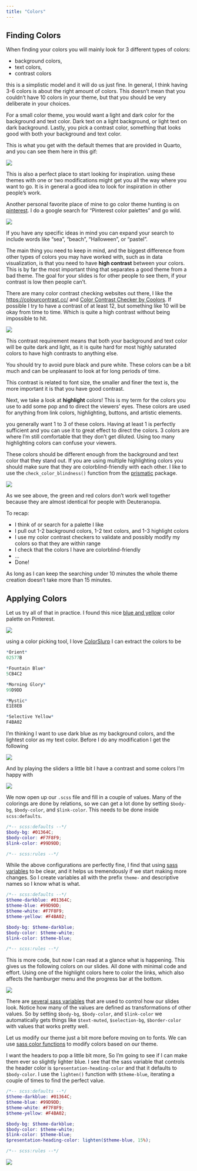 ```yaml
---
title: "Colors"
---
```



## Finding Colors

When finding your colors you will mainly look for 3 different types of colors:

- background colors,
- text colors,
- contrast colors

this is a simplistic model and it will do us just fine. In general, I think having 3-6 colors is about the right amount of colors. This doesn't mean that you couldn't have 10 colors in your theme, but that you should be very deliberate in your choices.

For a small color theme, you would want a light and dark color for the background and text color. Dark text on a light background, or light text on dark background. Lastly, you pick a contrast color, something that looks good with both your background and text color.

This is what you get with the default themes that are provided in Quarto, and you can see them here in this gif:

:::: {.content-visible when-format="html"}
![](media/themes.gif)
:::

This is also a perfect place to start looking for inspiration. using these themes with one or two modifications might get you all the way where you want to go. It is in general a good idea to look for inspiration in other people's work.

Another personal favorite place of mine to go color theme hunting is on [pinterest](https://www.pinterest.com/). I do a google search for "Pinterest color palettes" and go wild. 

:::: {.content-visible when-format="html"}
![](media/pinterest.gif)
:::

If you have any specific ideas in mind you can expand your search to include words like "sea", "beach", "Halloween", or "pastel".

The main thing you need to keep in mind, and the biggest difference from other types of colors you may have worked with, such as in data visualization, is that you need to have **high contrast** between your colors. This is by far the most important thing that separates a good theme from a bad theme. The goal for your slides is for other people to see them, if your contrast is low then people can't.

There are many color contrast checking websites out there, I like the [https://colourcontrast.cc/](https://colourcontrast.cc/) and [Color Contrast Checker by Coolors](https://coolors.co/contrast-checker/580b3a-f8f8f8). If possible I try to have a contrast of at least 12, but something like 10 will be okay from time to time. Which is quite a high contrast without being impossible to hit.

![](media/contrast.png)

This contrast requirement means that both your background and text color will be quite dark and light, as it is quite hard for most highly saturated colors to have high contrasts to anything else.

::: {.callout-warning}
You should try to avoid pure black and pure white. These colors can be a bit much and can be unpleasant to look at for long periods of time.
:::

This contrast is related to font size, the smaller and finer the text is, the more important it is that you have good contrast.

Next, we take a look at **highlight** colors! This is my term for the colors you use to add some pop and to direct the viewers' eyes. These colors are used for anything from link colors, highlighting, buttons, and artistic elements. 

you generally want 1 to 3 of these colors. Having at least 1 is perfectly sufficient and you can use it to great effect to direct the colors. 3 colors are where I'm still comfortable that they don't get diluted. Using too many highlighting colors can confuse your viewers.

These colors should be different enough from the background and text color that they stand out. If you are using multiple highlighting colors you should make sure that they are colorblind-friendly with each other. I like to use the `check_color_blindness()` function from the [prismatic](https://emilhvitfeldt.github.io/prismatic/) package.

![](media/index_files/figure-html/unnamed-chunk-1-1.png)

As we see above, the green and red colors don't work well together because they are almost identical for people with Deuteranopia.

To recap:

- I think of or search for a palette I like
- I pull out 1-2 background colors, 1-2 text colors, and 1-3 highlight colors
- I use my color contrast checkers to validate and possibly modify my colors so that they are within range
- I check that the colors I have are colorblind-friendly
- ...
- Done!

As long as I can keep the searching under 10 minutes the whole theme creation doesn't take more than 15 minutes.

## Applying Colors

Let us try all of that in practice. I found this nice [blue and yellow](https://www.pinterest.com/pin/281123201723784541/) color palette on Pinterest.

![](example-theme.jpeg)

using a color picking tool, I love [ColorSlurp](https://colorslurp.com/) I can extract the colors to be


```r
*Orient*
02577B

*Fountain Blue*
5CB4C2

*Morning Glory*
99D9DD

*Mystic*
E1E8EB

*Selective Yellow*
F4BA02
```

I'm thinking I want to use dark blue as my background colors, and the lightest color as my text color. Before I do any modification I get the following

![](media/theme-before.png)

And by playing the sliders a little bit I have a contrast and some colors I'm happy with

![](media/theme-after.png)

We now open up our `.scss` file and fill in a couple of values. Many of the colorings are done by relations, so we can get a lot done by setting `$body-bg`, `$body-color`, and `$link-color`. This needs to be done inside `scss:defaults`.

````scss
/*-- scss:defaults --*/
$body-bg: #01364C;
$body-color: #F7F8F9;
$link-color: #99D9DD;

/*-- scss:rules --*/

````

While the above configurations are perfectly fine, I find that using [sass](https://quarto.org/docs/presentations/revealjs/themes.html#creating-themes) [variables](https://sass-lang.com/documentation/variables) to be clear, and it helps us tremendously if we start making more changes. So I create variables all with the prefix `theme-` and descriptive names so I know what is what.

````scss
/*-- scss:defaults --*/
$theme-darkblue: #01364C;
$theme-blue: #99D9DD;
$theme-white: #F7F8F9;
$theme-yellow: #F4BA02;

$body-bg: $theme-darkblue;
$body-color: $theme-white;
$link-color: $theme-blue;

/*-- scss:rules --*/

````

This is more code, but now I can read at a glance what is happening. This gives us the following colors on our slides. All done with minimal code and effort. Using one of the highlight colors here to color the links, which also affects the hamburger menu and the progress bar at the bottom.

![](media/theme-example-color.png)

There are [several sass variables](https://quarto.org/docs/presentations/revealjs/themes.html#sass-variables) that are used to control how our slides look. Notice how many of the values are defined as transformations of other values. So by setting `$body-bg`, `$body-color`, and `$link-color` we automatically gets things like `$text-muted`, `$selection-bg`, `$border-color` with values that works pretty well.

Let us modify our theme just a bit more before moving on to fonts. We can use [sass color functions](https://sass-lang.com/documentation/modules/color) to modify colors based on our theme.

I want the headers to pop a little bit more, So I'm going to see if I can make them ever so slightly lighter blue. I see that the sass variable that controls the header color is `$presentation-heading-color` and that it defaults to `$body-color`. I use the `lighten()` function with `$theme-blue`, iterating a couple of times to find the perfect value.

````scss
/*-- scss:defaults --*/
$theme-darkblue: #01364C;
$theme-blue: #99D9DD;
$theme-white: #F7F8F9;
$theme-yellow: #F4BA02;

$body-bg: $theme-darkblue;
$body-color: $theme-white;
$link-color: $theme-blue;
$presentation-heading-color: lighten($theme-blue, 15%);

/*-- scss:rules --*/

````

![](media/theme-example-color-header.png)
